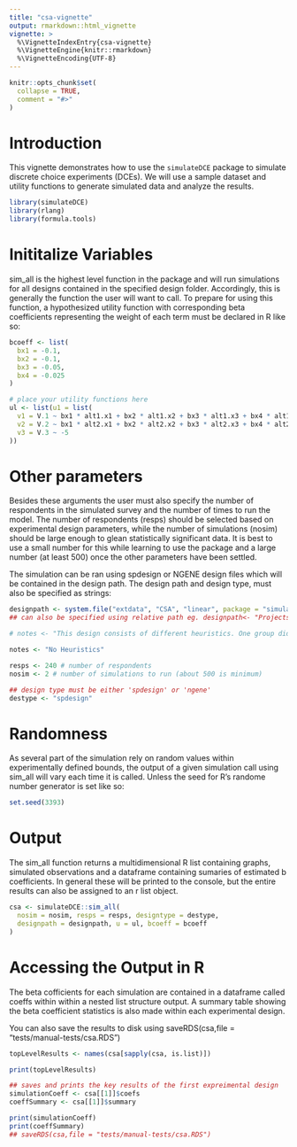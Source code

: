```yaml
---
title: "csa-vignette"
output: rmarkdown::html_vignette
vignette: >
  %\VignetteIndexEntry{csa-vignette}
  %\VignetteEngine{knitr::rmarkdown}
  %\VignetteEncoding{UTF-8}
---
```


<!-- There is an issue when creating these vignettes using usethis::use_vignette and 
devtools::build_vignettes() where the compilied vignette HTML files are placed in /doc
rather than inst/doc

Best Practice is to follow these steps
1. Create vignette using usethis::use_vignette("my-vignette")
2. After making changes, then run devtools::build_vignettes()
3. Rebuild using devtools::install(build_vignettes = TRUE)
4. Check that it is in the vignette environment using browseVignettes()

If vignette does not appear in gitHub, it is possibly due to a file heirarchy problem where rendered files 
appear in /doc instead of /inst/doc

To avoid this run:
tools::buildVignettes(dir = ".", tangle=TRUE)
dir.create("inst/doc")
file.copy(dir("vignettes", full.names=TRUE), "inst/doc", overwrite=TRUE)

More info here: https://community.rstudio.com/t/browsevignettes-mypackage-saying-no-vignettes-found/68656/7
-->

```r
knitr::opts_chunk$set(
  collapse = TRUE,
  comment = "#>"
)
```
# Introduction

This vignette demonstrates how to use the `simulateDCE` package to simulate discrete choice experiments (DCEs). We will use a sample dataset and utility functions to generate simulated data and analyze the results.

```r
library(simulateDCE)
library(rlang)
library(formula.tools)
```

# Inititalize Variables

sim_all is the highest level function in the package and will run simulations for all designs contained in the specified design folder. Accordingly, this is generally the function the user will want to call. To prepare for using this function, a hypothesized utility function with corresponding beta coefficients representing the weight of each term must be declared in R like so:

```r
bcoeff <- list(
  bx1 = -0.1,
  bx2 = -0.1,
  bx3 = -0.05,
  bx4 = -0.025
)

# place your utility functions here
ul <- list(u1 = list(
  v1 = V.1 ~ bx1 * alt1.x1 + bx2 * alt1.x2 + bx3 * alt1.x3 + bx4 * alt1.x4,
  v2 = V.2 ~ bx1 * alt2.x1 + bx2 * alt2.x2 + bx3 * alt2.x3 + bx4 * alt2.x4,
  v3 = V.3 ~ -5
))
```
# Other parameters

Besides these arguments the user must also specify the number of respondents in the simulated survey and the number of times to run the model. The number of respondents (resps) should be selected based on experimental design parameters, while the number of simulations (nosim) should be large enough to glean statistically significant data. It is best to use a small number for this while learning to use the package and a large number (at least 500) once the other parameters have been settled.

The simulation can be ran using spdesign or NGENE design files which will be contained in the design path. The design path and design type, must also be specified as strings: 

```r
designpath <- system.file("extdata", "CSA", "linear", package = "simulateDCE")
## can also be specified using relative path eg. designpath<- "Projects/CSA/Designs/"

# notes <- "This design consists of different heuristics. One group did not attend the methan attribute, another group only decided based on the payment"

notes <- "No Heuristics"

resps <- 240 # number of respondents
nosim <- 2 # number of simulations to run (about 500 is minimum)

## design type must be either 'spdesign' or 'ngene'
destype <- "spdesign"
```
# Randomness

As several part of the simulation rely on random values within experimentally defined bounds, the output of a given simulation call using sim_all will vary each time it is called. Unless the seed for R's randome number generator is set like so:

```r
set.seed(3393)
```

# Output

The sim_all function returns a multidimensional R list containing graphs, simulated observations and a dataframe containing sumaries of estimated b coefficients. In general these will be printed to the console, but the entire results can also be assigned to an r list object.

```r
csa <- simulateDCE::sim_all(
  nosim = nosim, resps = resps, designtype = destype,
  designpath = designpath, u = ul, bcoeff = bcoeff
)
```

# Accessing the Output in R

The beta cofficients for each simulation are contained in a dataframe called coeffs within within a nested list structure output. A summary table showing the beta coefficient statistics is also made within each experimental design.

You can also save the results to disk using saveRDS(csa,file = "tests/manual-tests/csa.RDS")


```r
topLevelResults <- names(csa[sapply(csa, is.list)])

print(topLevelResults)

## saves and prints the key results of the first expreimental design
simulationCoeff <- csa[[1]]$coefs
coeffSummary <- csa[[1]]$summary

print(simulationCoeff)
print(coeffSummary)
## saveRDS(csa,file = "tests/manual-tests/csa.RDS")
```
